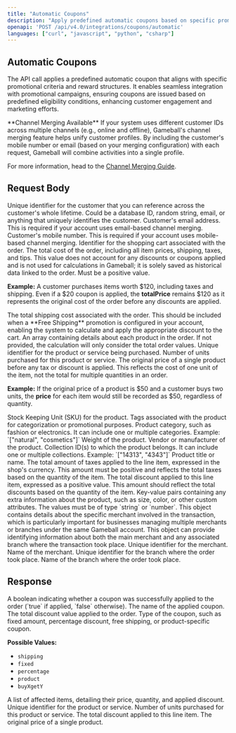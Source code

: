 ```yaml
---
title: "Automatic Coupons"
description: "Apply predefined automatic coupons based on specific promotional criteria."
openapi: 'POST /api/v4.0/integrations/coupons/automatic'
languages: ["curl", "javascript", "python", "csharp"]
---
```


## Automatic Coupons

The API call applies a predefined automatic coupon that aligns with specific promotional criteria and reward structures. It enables seamless integration with promotional campaigns, ensuring coupons are issued based on predefined eligibility conditions, enhancing customer engagement and marketing efforts.

<Info>
**Channel Merging Available**  
If your system uses different customer IDs across multiple channels (e.g., online and offline), Gameball's channel merging feature helps unify customer profiles. By including the customer's mobile number or email (based on your merging configuration) with each request, Gameball will combine activities into a single profile.

For more information, head to the [Channel Merging Guide](/tutorials/channel-merging-guide).
</Info>

## Request Body

<ParamField path="customerId" type="string" required>
Unique identifier for the customer that you can reference across the customer's whole lifetime. Could be a database ID, random string, email, or anything that uniquely identifies the customer.
</ParamField>

<ParamField path="email" type="string">
Customer's email address.

<Info>
This is required if your account uses email-based channel merging.
</Info>
</ParamField>

<ParamField path="mobile" type="string">
Customer's mobile number.

<Info>
This is required if your account uses mobile-based channel merging.
</Info>
</ParamField>

<ParamField path="cartId" type="string" required>
Identifier for the shopping cart associated with the order.
</ParamField>

<ParamField path="totalPrice" type="float">
The total cost of the order, including all item prices, shipping, taxes, and tips. This value does not account for any discounts or coupons applied and is not used for calculations in Gameball; it is solely saved as historical data linked to the order. Must be a positive value.

**Example:** A customer purchases items worth $120, including taxes and shipping. Even if a $20 coupon is applied, the **totalPrice** remains $120 as it represents the original cost of the order before any discounts are applied.
</ParamField>

<ParamField path="totalShipping" type="float">
The total shipping cost associated with the order. This should be included when a **Free Shipping** promotion is configured in your account, enabling the system to calculate and apply the appropriate discount to the cart.
</ParamField>

<ParamField path="lineItems" type="array">
An array containing details about each product in the order. If not provided, the calculation will only consider the total order values.

<ParamField path="lineItems[].productId" type="string">
Unique identifier for the product or service being purchased.
</ParamField>

<ParamField path="lineItems[].quantity" type="float">
Number of units purchased for this product or service.
</ParamField>

<ParamField path="lineItems[].price" type="float">
The original price of a single product before any tax or discount is applied. This reflects the cost of one unit of the item, not the total for multiple quantities in an order.

**Example:** If the original price of a product is $50 and a customer buys two units, the **price** for each item would still be recorded as $50, regardless of quantity.
</ParamField>

<ParamField path="lineItems[].sku" type="string">
Stock Keeping Unit (SKU) for the product.
</ParamField>

<ParamField path="lineItems[].tags" type="array">
Tags associated with the product for categorization or promotional purposes.
</ParamField>

<ParamField path="lineItems[].category" type="array">
Product category, such as fashion or electronics. It can include one or multiple categories. Example: `["natural", "cosmetics"]`
</ParamField>

<ParamField path="lineItems[].weight" type="float">
Weight of the product.
</ParamField>

<ParamField path="lineItems[].vendor" type="string">
Vendor or manufacturer of the product.
</ParamField>

<ParamField path="lineItems[].collection" type="array">
Collection ID(s) to which the product belongs. It can include one or multiple collections. Example: `["14313", "4343"]`
</ParamField>

<ParamField path="lineItems[].title" type="string">
Product title or name.
</ParamField>

<ParamField path="lineItems[].taxes" type="float">
The total amount of taxes applied to the line item, expressed in the shop's currency. This amount must be positive and reflects the total taxes based on the quantity of the item.
</ParamField>

<ParamField path="lineItems[].discount" type="float">
The total discount applied to this line item, expressed as a positive value. This amount should reflect the total discounts based on the quantity of the item.
</ParamField>

<ParamField path="lineItems[].extra" type="object">
Key-value pairs containing any extra information about the product, such as size, color, or other custom attributes. The values must be of type `string` or `number`.
</ParamField>
</ParamField>

<ParamField path="merchant" type="object">
This object contains details about the specific merchant involved in the transaction, which is particularly important for businesses managing multiple merchants or branches under the same Gameball account. This object can provide identifying information about both the main merchant and any associated branch where the transaction took place.

<ParamField path="merchant.uniqueId" type="string">
Unique identifier for the merchant.
</ParamField>

<ParamField path="merchant.name" type="string">
Name of the merchant.
</ParamField>

<ParamField path="merchant.branch.uniqueId" type="string" required>
Unique identifier for the branch where the order took place.
</ParamField>

<ParamField path="merchant.branch.name" type="string">
Name of the branch where the order took place.
</ParamField>
</ParamField>

## Response

<ResponseField name="isApplied" type="boolean">
A boolean indicating whether a coupon was successfully applied to the order (`true` if applied, `false` otherwise).
</ResponseField>

<ResponseField name="couponName" type="string">
The name of the applied coupon.
</ResponseField>

<ResponseField name="discountAmount" type="number">
The total discount value applied to the order.
</ResponseField>

<ResponseField name="discountType" type="string">
Type of the coupon, such as fixed amount, percentage discount, free shipping, or product-specific coupon.

**Possible Values:**
- `shipping`
- `fixed`
- `percentage`
- `product`
- `buyXgetY`
</ResponseField>

<ResponseField name="discountedItems" type="array">
A list of affected items, detailing their price, quantity, and applied discount.

<ResponseField name="discountedItems[].productId" type="string">
Unique identifier for the product or service.
</ResponseField>

<ResponseField name="discountedItems[].quantity" type="number">
Number of units purchased for this product or service.
</ResponseField>

<ResponseField name="discountedItems[].discount" type="float">
The total discount applied to this line item.
</ResponseField>

<ResponseField name="discountedItems[].price" type="float">
The original price of a single product.
</ResponseField>
</ResponseField>
